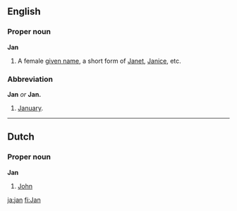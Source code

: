 ==English==
===Proper noun===
'''Jan'''

#A female [[given name]], a short form of [[Janet]], [[Janice]], etc.

===Abbreviation===
'''Jan''' ''or'' '''Jan.'''

#[[January]].

----
==Dutch==
===Proper noun===
'''Jan'''

#[[John]]

[[ja:jan]]
[[fi:Jan]]